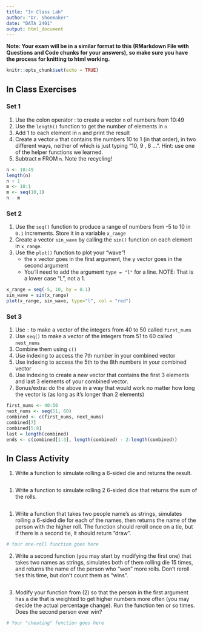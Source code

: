```yaml
---
title: "In Class Lab"
author: "Dr. Shoemaker"
date: "DATA 2401"
output: html_document
---
```

**Note: Your exam will be in a similar format to this (RMarkdown File with Questions and Code chunks for your answers), so make sure you have the process for knitting to html working.** 

```r
knitr::opts_chunk$set(echo = TRUE)
```

## In Class Exercises

### Set 1 

1. Use the colon operator : to create a vector `n` of numbers from 10:49
2. Use the `length()` function to get the number of elements in `n`
3. Add 1 to each element in `n` and print the result
4. Create a vector `m` that contains the numbers 10 to 1 (in that order), in two different ways, neither of which is just typing "10, 9 , 8 ...".  Hint: use one of the helper functions we learned.
5. Subtract `m` FROM `n`. Note the recycling!

```r
n <- 10:49
length(n)
n + 1
m <- 10:1
m <- seq(10,1)
n - m
```

### Set 2 

1. Use the `seq()` function to produce a range of numbers from -5 to 10 in `0.1` increments. Store it in a variable `x_range`
2. Create a vector `sin_wave` by calling the `sin()` function on each element in `x_range`.
3. Use the `plot()` function to plot your "wave"!
     + the x vector goes in the first argument, the y vector goes in the second argument
     + You'll need to add the argument `type = "l"` for a line. NOTE: That is a lower case "L", not a 1. 

```r

x_range = seq(-5, 10, by = 0.1)
sin_wave = sin(x_range)
plot(x_range, sin_wave, type="l", col = "red")

```

### Set 3 

1. Use `:` to make a vector of the integers from 40 to 50 called `first_nums`
2. Use `seq()` to make a vector of the integers from 51 to 60 called `next_nums`
3. Combine them using `c()`
4. Use indexing to access the 7th number in your combined vector
5. Use indexing to access the 5th to the 8th numbers in your combined vector
6. Use indexing to create a new vector that contains the first 3 elements and last 3 elements of your combined vector. 
7. Bonus/extra: do the above in a way that would work no matter how long the vector is (as long as it's longer than 2 elements)

```r

first_nums <- 40:50
next_nums <- seq(51, 60)
combined <- c(first_nums, next_nums)
combined[7]
combined[5:8]
last = length(combined)
ends <- c(combined[1:3], length(combined) - 2:length(combined))

```

## In Class Activity

1. Write a function to simulate rolling a 6-sided die and returns the result.

```r

```



1. Write a function to simulate rolling 2 6-sided dice that returns the sum of the rolls. 

```r


```


1. Write a function that takes two people name's as strings, simulates rolling a 6-sided die for each of the names, then returns the name of the person with the higher roll. The function should reroll once on a tie, but if there is a second tie, it should return "draw". 

```r
# Your one-roll function goes here

```


2. Write a second function (you may start by modifying the first one) that takes two names as strings, simulates both of them rolling die 15 times, and returns the name of the person who "won" more rolls. Don't reroll ties this time, but don't count them as "wins". 

```r


```


3. Modify your function from (2) so that the person in the first argument has a die that is weighted to get higher numbers more often (you may decide the actual percentage change). Run the function ten or so times. Does the second person ever win?

```r
# Your "cheating" function goes here
```

